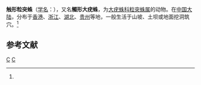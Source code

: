 {{Speciesbox
| taxon = Macrothele palpator
| binomial_authority = (Pocock, 1901)<ref name='id12786'>{{cite web| url =http://www.bioinfo.cn/db05/BjdwSpecies.php?action=view&id=12786| title =触形粒突蛛| work =《中国动物物种编目数据库》| publisher =中国科学院微生物研究所| author =中国科学院动物研究所| accessdate =2009-04-28| deadurl =yes| archiveurl =https://web.archive.org/web/20160305053926/http://www.bioinfo.cn/db05/BjdwSpecies.php?action=view&id=12786| archivedate =2016-03-05}}</ref>
}}

'''触形粒突蛛'''（[[学名|学名]]：{{lang|la|''Macrothele palpator''}}），又名'''觸形大疣蛛'''，为[[大疣蛛科|大疣蛛科]][[粒突蛛属|粒突蛛属]]的动物。在[[中国大陆|中国大陆]]，分布于[[香港|香港]]、[[浙江|浙江]]、[[湖北|湖北]]、[[贵州|贵州]]等地，一般生活于山坡、土坝或地面挖洞筑穴。<ref name='id12786'/>

== 参考文献 ==
{{reflist}}

{{taxonbar}}
[[Category:_1901年描述的动物|C]]
[[Category:粒突蛛属|C]]